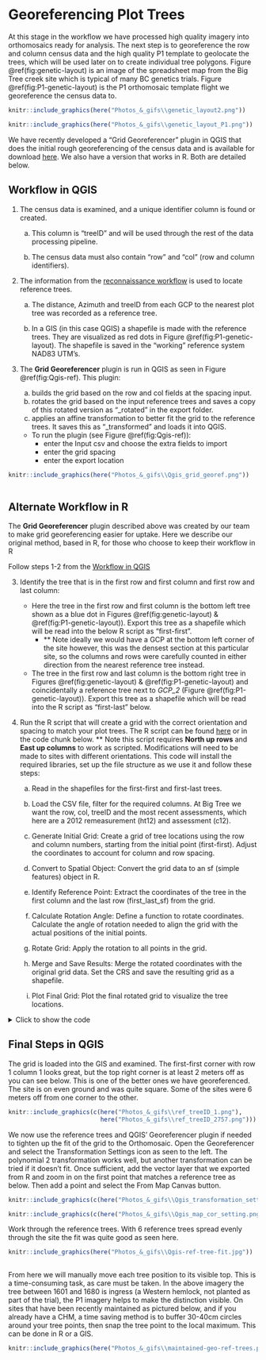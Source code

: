 # Georeferencing Plot Trees {#georeferencing-plot-trees}

At this stage in the workflow we have processed high quality imagery into orthomosaics ready for analysis. The next step is to georeference the row and column census data and the high quality P1 template to geolocate the trees, which will be used later on to create individual tree polygons. Figure \@ref(fig:genetic-layout) is an image of the spreadsheet map from the Big Tree creek site which is typical of many BC genetics trials. Figure \@ref(fig:P1-genetic-layout) is the P1 orthomosaic template flight we georeference the census data to.

```r
knitr::include_graphics(here("Photos_&_gifs\\genetic_layout2.png"))

```

```r
knitr::include_graphics(here("Photos_&_gifs\\genetic_layout_P1.png"))

```

We have recently developed a “Grid Georeferencer” plugin in QGIS that does the initial rough georeferencing of the census data and is available for download [here](https://github.com/owaite/GenomeBC_BPG/blob/main/Scripts/grid_georeferencer.zip). We also have a version that works in R. Both are detailed below.

## Workflow in QGIS {#Workflow-in-QGIS}

1.  The census data is examined, and a unique identifier column is found or created.

    a.  This column is “treeID” and will be used through the rest of the data processing pipeline.

    b.  The census data must also contain “row” and “col” (row and column identifiers).

2.  The information from the [reconnaissance workflow](#Site-Reconnaissance) is used to locate reference trees.

    a.  The distance, Azimuth and treeID from each GCP to the nearest plot tree was recorded as a reference tree.

    b.  In a GIS (in this case QGIS) a shapefile is made with the reference trees. They are visualized as red dots in Figure \@ref(fig:P1-genetic-layout). The shapefile is saved in the “working” reference system NAD83 UTM’s.

3.  The **Grid Georeferencer** plugin is run in QGIS as seen in Figure \@ref(fig:Qgis-ref). This plugin:

    a.  builds the grid based on the row and col fields at the spacing input.
    b.  rotates the grid based on the input reference trees and saves a copy of this rotated version as "\_rotated" in the export folder.
    c.  applies an affine transformation to better fit the grid to the reference trees. It saves this as "\_transformed" and loads it into QGIS.

    -   To run the plugin (see Figure \@ref(fig:Qgis-ref)):
        -   enter the Input csv and choose the extra fields to import
        -   enter the grid spacing
        -   enter the export location

```r
knitr::include_graphics(here("Photos_&_gifs\\Qgis_grid_georef.png"))
                         
```

## Alternate Workflow in R

The **Grid Georeferencer** plugin described above was created by our team to make grid georeferencing easier for uptake. Here we describe our original method, based in R, for those who choose to keep their workflow in R

Follow steps 1-2 from the [Workflow in QGIS](#Workflow-in-QGIS)

3.  Identify the tree that is in the first row and first column and first row and last column:

    -   Here the tree in the first row and first column is the bottom left tree shown as a blue dot in Figures \@ref(fig:genetic-layout) & \@ref(fig:P1-genetic-layout)). Export this tree as a shapefile which will be read into the below R script as "first-first".
        -   \*\* Note ideally we would have a GCP at the bottom left corner of the site however, this was the densest section at this particular site, so the columns and rows were carefully counted in either direction from the nearest reference tree instead.
    -   The tree in the first row and last column is the bottom right tree in Figures \@ref(fig:genetic-layout) & \@ref(fig:P1-genetic-layout) and coincidentally a reference tree next to *GCP_2* (Figure \@ref(fig:P1-genetic-layout)). Export this tree as a shapefile which will be read into the R script as "first-last" below.

4.  Run the R script that will create a grid with the correct orientation and spacing to match your plot trees. The R script can be found [here](https://github.com/owaite/GenomeBC_BPG/blob/main/Scripts/Treetop_Georeference.R) or in the code chunk below. \*\* Note this script requires **North up rows** and **East up columns** to work as scripted. Modifications will need to be made to sites with different orientations. This code will install the required libraries, set up the file structure as we use it and follow these steps:

    a.  Read in the shapefiles for the first-first and first-last trees.

    b.  Load the CSV file, filter for the required columns. At Big Tree we want the row, col, treeID and the most recent assessments, which here are a 2012 remeasurement (ht12) and assessment (c12).

    c.  Generate Initial Grid: Create a grid of tree locations using the row and column numbers, starting from the initial point (first-first). Adjust the coordinates to account for column and row spacing.

    d.  Convert to Spatial Object: Convert the grid data to an sf (simple features) object in R.

    e.  Identify Reference Point: Extract the coordinates of the tree in the first column and the last row (first_last_sf) from the grid.

    f.  Calculate Rotation Angle: Define a function to rotate coordinates. Calculate the angle of rotation needed to align the grid with the actual positions of the initial points.

    g.  Rotate Grid: Apply the rotation to all points in the grid.

    h.  Merge and Save Results: Merge the rotated coordinates with the original grid data. Set the CRS and save the resulting grid as a shapefile.

    i.  Plot Final Grid: Plot the final rotated grid to visualize the tree locations.

<details>

<summary>Click to show the code</summary>

```r
library(tidyverse)
library(sf)
library(sp)

dir = "Q:\\SNC\\Data\\Big_Tree_GCA\\"
name <- "Big_Tree"
csv_path = paste0(dir, "Census_Data\\#4_bigtree_gca_masterfile.csv")
trees <- paste0("Site_Info\\03_GIS\\shapefiles")
#shapfiles for the below trees were done in a GIS off high res imagery
first_first = st_read(paste0(dir, trees, "\\first_first.shp")) %>% 
  st_geometry()
first_last = st_read(paste0(dir, trees, "\\first_last.shp")) %>% 
  st_geometry()

# column spacing in m 
c_space = 2
# row spacing in m 
r_space = 2
# read in the CSV
(csv_B = read.csv(csv_path) %>% 
  dplyr::select(treeID, row, col, ht12, c12))
# produce a grid using row and column numbers, to be rotated
grid = csv_B %>% 
  mutate(
    x_coord = st_coordinates(first_first)[1] + (col * c_space) - c_space,
    y_coord = st_coordinates(first_first)[2] + (row * r_space) - c_space)
# to sf object
grid_sf = st_as_sf(grid, coords = c("x_coord", "y_coord"), crs = 26910)
# get the coordinates of the first-last
first_last_sf = grid_sf %>% 
  filter(row == 1) %>%
  filter(col == max(.$col)) %>% 
  st_geometry()
# define a FUNCTION which rotates coords for a given angle
rot = function(a) matrix(c(cos(a), sin(a), -sin(a), cos(a)), 2, 2)
# get the angle of rotation between the true (first, last) and
# the current position of (first, last)
a = st_coordinates(first_last - first_first)
b = st_coordinates(first_last_sf - first_first)
theta = acos( sum(a*b) / ( sqrt(sum(a * a)) * sqrt(sum(b * b)) ) )
# rotate all points 
grid_rot = (st_geometry(grid_sf) - first_first) * rot((theta)) + first_first
# in order to merge the new coordinates and the census info, copy the sf object created from the master csv
grid_rot_sf = grid_sf
# then replace its geometry with the rotated coords
st_geometry(grid_rot_sf) = grid_rot
# and set its CRS to the correct one
st_crs(grid_rot_sf) = 26910
#save rotated grid
st_write(obj = grid_rot_sf,
         dsn = paste0(dir, trees, "\\", name, "_grid_manual_bpg.shp"),
         append = FALSE,
         crs = 26910)
#plot(grid_rot_sf) #uncomment to plot the rotated grid
```

</details>

## Final Steps in QGIS

The grid is loaded into the GIS and examined. The first-first corner with row 1 column 1 looks great, but the top right corner is at least 2 meters off as you can see below. This is one of the better ones we have georeferenced. The site is on even ground and was quite square. Some of the sites were 6 meters off from one corner to the other.

```r
knitr::include_graphics(c(here("Photos_&_gifs\\ref_treeID_1.png"),
                          here("Photos_&_gifs\\ref_treeID_2757.png")))
```

We now use the reference trees and QGIS’ Georeferencer plugin if needed to tighten up the fit of the grid to the Orthomosaic. Open the Georeferencer and select the Transformation Settings icon as seen to the left. The polynomial 2 transformation works well, but another transformation can be tried if it doesn’t fit. Once sufficient, add the vector layer that we exported from R and zoom in on the first point that matches a reference tree as below. Then add a point and select the From Map Canvas button.

```r
knitr::include_graphics(c(here("Photos_&_gifs\\Qgis_transformation_settings.png")))

knitr::include_graphics(c(here("Photos_&_gifs\\Qgis_map_cor_setting.png")))
```

Work through the reference trees. With 6 reference trees spread evenly through the site the fit was quite good as seen here.

```r
knitr::include_graphics(here("Photos_&_gifs\\Qgis-ref-tree-fit.jpg"))
                         
```

From here we will manually move each tree position to its visible top. This is a time-consuming task, as care must be taken. In the above imagery the tree between 1601 and 1680 is ingress (a Western hemlock, not planted as part of the trial), the P1 imagery helps to make the distinction visible. On sites that have been recently maintained as pictured below, and if you already have a CHM, a time saving method is to buffer 30-40cm circles around your tree points, then snap the tree point to the local maximum. This can be done in R or a GIS.

```r
knitr::include_graphics(here("Photos_&_gifs\\maintained-geo-ref-trees.png"))
                         
```
